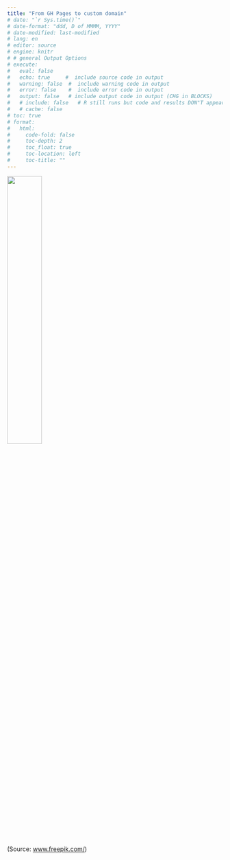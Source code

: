 ```yaml
---
title: "From GH Pages to custom domain"
# date: "`r Sys.time()`"
# date-format: "ddd, D of MMMM, YYYY"
# date-modified: last-modified
# lang: en
# editor: source
# engine: knitr
# # general Output Options
# execute:     
#   eval: false
#   echo: true     #  include source code in output
#   warning: false  #  include warning code in output
#   error: false    #  include error code in output
#   output: false   # include output code in output (CHG in BLOCKS)
#   # include: false   # R still runs but code and results DON"T appear in output  
#   # cache: false
# toc: true
# format:
#   html:
#     code-fold: false 
#     toc-depth: 2
#     toc_float: true
#     toc-location: left
#     toc-title: ""
---
```


![](../images/cat1_vert.jpg){width=40%}<br>(Source: [www.freepik.com/](https://www.freepik.com/free-photo))
